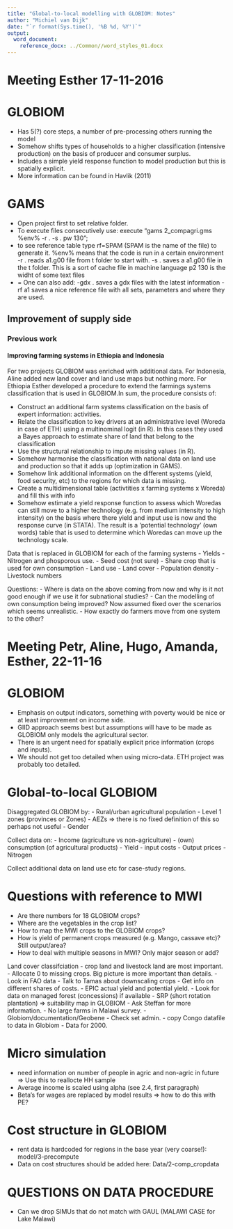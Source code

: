 ```yaml
---
title: "Global-to-local modelling with GLOBIOM: Notes"
author: "Michiel van Dijk"
date: "`r format(Sys.time(), '%B %d, %Y')`"
output: 
  word_document:
    reference_docx: ../Common//word_styles_01.docx
---
```


# Meeting Esther 17-11-2016

# GLOBIOM
- Has 5(?) core steps, a number of pre-processing others running the model
- Somehow shifts types of households to a higher classification (intensive production) on the basis of producer and consumer surplus.
-	Includes a simple yield response function to model production but this is spatially explicit.
- More information can be found in Havlik (2011)


# GAMS
- Open project first to set relative folder.
- To execute files consecutively use: execute "gams 2_compagri.gms  %env%  -r .\t\a1     -s .\t\a2         pw 130";
- to see reference table type rf=SPAM (SPAM is the name of the file) to generate it.
%env% means that the code is run  in a certain environment
-r .\t\a1 reads a1.g00 file from t folder to start with.
-s .\t\a1 saves a a1.g00 file in the t folder. This is a sort of cache file in machine language
p2 130 is the widht of some text files
+
= One can also add:
-gdx .\gdx\a1 saves a gdx files with the latest information
-rf a1 saves a nice reference file with all sets, parameters and where they are used.





## Improvement of supply side
### Previous work
#### Improving farming systems in Ethiopia and Indonesia
For two projects GLOBIOM was enriched with additional data. For Indonesia, Aline added new land cover and land use maps but nothing more. For Ethiopia Esther developed a procedure to extend the farmings systems classification that is used in GLOBIOM.In sum, the procedure consists of:

- Construct an additional farm systems classification on the basis of expert information: activities.
- Relate the classification to key drivers at an administrative level (Woreda in case of ETH) using a multinominal logit (in R). In this cases they used a Bayes approach to estimate share of land that belong to the classification
- Use the structural relationship to impute missing values (in R).
- Somehow harmonise the classification with national data on land use and production so that it adds up (optimization in GAMS).
- Somehow link additional information on the different systems (yield, food security, etc) to the regions for which data is missing.
- Create a multidimensional table (activtities x farming systems x Woreda) and fill this with info
- Somehow estimate a yield response function to assess which Woredas can still move to a higher technology (e.g. from medium intensity to high intensity) on the basis where there yield and input use is now and the response curve (in STATA). The result is a 'potential technology' (own words) table that is used to determine which Woredas can move up the technology scale.  

Data that is replaced in GLOBIOM for each of the farming systems
- Yields
- Nitrogen and phosporous use.
- Seed cost (not sure)
- Share crop that is used for own consumption
- Land use
- Land cover
- Population density
- Livestock numbers

Questions:
- Where is data on the above coming from now and why is it not good enough if we use it for subnational studies? 
- Can the modelling of own consumption being improved? Now assumed fixed over the scenarios which seems unrealistic.
- How exactly do farmers move from one system to the other?

# Meeting Petr, Aline, Hugo, Amanda, Esther, 22-11-16

# GLOBIOM
- Emphasis on output indicators, something with poverty would be nice or at least improvement on income side.
- GIID approach seems best but assumptions will have to be made as GLOBIOM only models the agricultural sector.
- There is an urgent need for spatially explicit price information (crops and inputs).
- We should not get too detailed when using micro-data. ETH project was probably too detailed.


# Global-to-local GLOBIOM
Disaggregated GLOBIOM by:
- Rural/urban agricultural population
- Level 1 zones (provinces or Zones)
- AEZs => there is no fixed definition of this so perhaps not useful
- Gender

Collect data on:
- Income (agriculture vs non-agriculture)
- (own) consumption (of agricultural products)
- Yield
- input costs
- Output prices
- Nitrogen

Collect additional data on land use etc for case-study regions.

# Questions with reference to MWI
- Are there numbers for 18 GLOBIOM crops?
- Where are the vegetables in the crop list?
- How to map the MWI crops to the GLOBIOM crops?
- How is yield of permanent crops measured (e.g. Mango, cassave etc)? Still output/area?
- How to deal with multiple seasons in MWI? Only major season or add?



Land cover classifciation
- crop land and livestock land are most important.
- Allocate 0 to missing crops. Big picture is more important than details.
- Look in FAO data
- Talk to Tamas about downscaling crops
- Get info on different shares of costs.
- EPIC actual yield and potential yield.
- Look for data on managed forest (concessions) if available
- SRP (short rotation plantation) => suitability map in GLOBIOM
- Ask Steffan for more information.
- No large farms in Malawi survey.
- Globiom/documentation/Geobene
- Check set admin.
- copy Congo datafile to data in Globiom
- Data for 2000.

# Micro simulation
- need information on number of people in agric and non-agric in future => Use this to reallocte HH sample
- Average income is scaled using alpha (see 2.4, first paragraph)
- Beta's for wages are replaced by model results => how to do this with PE?

# Cost structure in GLOBIOM
- rent data is hardcoded for regions in the base year (very coarse!): model/3-precompute
- Data on cost structures should be added here: Data/2-comp_cropdata



# QUESTIONS ON DATA PROCEDURE
- Can we drop SIMUs that do not match with GAUL (MALAWI CASE for Lake Malawi)
